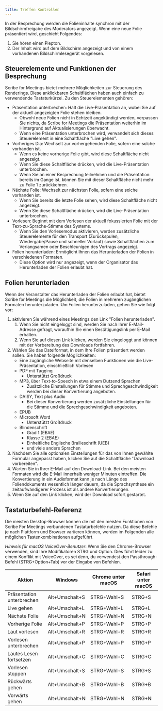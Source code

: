 ```yaml
---
title: Treffen Kontrollen
---
```



In der Besprechung werden die Folieninhalte synchron mit der Bildschirmfreigabe des Moderators angezeigt. Wenn eine neue Folie präsentiert wird, geschieht Folgendes:
1. Sie hören einen Piepton.
1. Der Inhalt wird auf dem Bildschirm angezeigt und von einem vorhandenen Bildschirmlesegerät vorgelesen.

## Steuerelemente und Funktionen der Besprechung

Scribe for Meetings bietet mehrere Möglichkeiten zur Steuerung des Renderings. Diese anklickbaren Schaltflächen haben auch einfach zu verwendende Tastaturkürzel. Zu den Steuerelementen gehören:
* Präsentation unterbrechen: Hält die Live-Präsentation an, wobei Sie auf der aktuell angezeigten Folie stehen bleiben.      
    * Obwohl neue Folien nicht in Echtzeit angekündigt werden, verpassen Sie nichts, da Scribe for Meetings die Präsentation weiterhin im Hintergrund auf Aktualisierungen überwacht.
    * Wenn eine Präsentation unterbrochen wird, verwandelt sich dieses Steuerelement in eine Schaltfläche "Live gehen".
* Vorheriges Dia: Wechselt zur vorhergehenden Folie, sofern eine solche vorhanden ist.
    * Wenn es keine vorherige Folie gibt, wird diese Schaltfläche nicht angezeigt.
    * Wenn Sie diese Schaltfläche drücken, wird die Live-Präsentation unterbrochen.
    * Wenn Sie an einer Besprechung teilnehmen und die Präsentation bereits im Gange ist, können Sie mit dieser Schaltfläche nicht mehr zu Folie 1 zurückkehren.
* Nächste Folie: Wechselt zur nächsten Folie, sofern eine solche vorhanden ist.
    * Wenn Sie bereits die letzte Folie sehen, wird diese Schaltfläche nicht angezeigt.
    * Wenn Sie diese Schaltfläche drücken, wird die Live-Präsentation unterbrochen.
* Vorlesen: Beginnt mit dem Vorlesen der aktuell fokussierten Folie mit der Text-zu-Sprache-Stimme des Systems.
    * Wenn Sie den Vorlesemodus aktivieren, werden zusätzliche Steuerelemente für den Transport (Zurückspulen, Wiedergabe/Pause und schneller Vorlauf) sowie Schaltflächen zum Verlangsamen oder Beschleunigen des Vortrags angezeigt.
* Folien herunterladen: Ermöglicht Ihnen das Herunterladen der Folien in verschiedenen Formaten.
    * Diese Option wird nur angezeigt, wenn der Organisator das Herunterladen der Folien erlaubt hat.

## Folien herunterladen

Wenn der Veranstalter das Herunterladen der Folien erlaubt hat, bietet Scribe for Meetings die Möglichkeit, die Folien in mehreren zugänglichen Formaten herunterzuladen. Um Folien herunterzuladen, gehen Sie wie folgt vor:
1. aktivieren Sie während eines Meetings den Link "Folien herunterladen".
	1. Wenn Sie nicht eingeloggt sind, werden Sie nach Ihrer E-Mail-Adresse gefragt, woraufhin Sie einen Bestätigungslink per E-Mail erhalten.
	1. Wenn Sie auf diesen Link klicken, werden Sie eingeloggt und können mit der Vorbereitung des Downloads fortfahren.
1. Wählen Sie das Dateiformat, in dem Ihre Folien präsentiert werden sollen. Sie haben folgende Möglichkeiten:
    * Eine zugängliche Webseite mit denselben Funktionen wie die Live-Präsentation, einschließlich Vorlesen
    * PDF mit Tagging
        * Unterstützt Großdruck
    * MP3, über Text-to-Speech in etwa einem Dutzend Sprachen
        * Zusätzliche Einstellungen für Stimme und Sprechgeschwindigkeit werden bei dieser Konvertierung angeboten.
    * DAISY, Text plus Audio
        * Bei dieser Konvertierung werden zusätzliche Einstellungen für die Stimme und die Sprechgeschwindigkeit angeboten.
    * EPUB
    * Microsoft Word
        * Unterstützt Großdruck
    * Blindenschrift
        * Grad 1 (EBAE)
        * Klasse 2 (EBAE)
        * Einheitliche Englische Brailleschrift (UEB)
        * und viele andere Sprachen
1. Nachdem Sie alle optionalen Einstellungen für das von Ihnen gewählte Formular angepasst haben, klicken Sie auf die Schaltfläche "Download vorbereiten".
1. Warten Sie in Ihrer E-Mail auf den Download-Link. Bei den meisten Formaten wird die E-Mail innerhalb weniger Minuten eintreffen. Die Konvertierung in ein Audioformat kann je nach Länge des Foliendokuments wesentlich länger dauern, da die Sprachsynthese ein zeitaufwändigerer Prozess ist als andere Konvertierungen.
1. Wenn Sie auf den Link klicken, wird der Download sofort gestartet.

## Tastaturbefehl-Referenz

Die meisten Desktop-Browser können die mit den meisten Funktionen von Scribe For Meetings verbundenen Tastaturbefehle nutzen. Da diese Befehle je nach Plattform und Browser variieren können, werden im Folgenden alle möglichen Tastenkombinationen aufgeführt.

*Hinweis für macOS VoiceOver-Benutzer*: Wenn Sie den Chrome-Browser verwenden, sind Ihre Modifikatoren STRG und Option. Dies führt leider zu einem Konflikt mit VoiceOver, es sei denn, du verwendest den Passthrough-Befehl (STRG+Option+Tab) vor der Eingabe von Befehlen.

Aktion | Windows | Chrome unter macOS | Safari unter macOS
--- | --- | --- | ---
Präsentation unterbrechen | Alt+Umschalt+S | STRG+Wahl+S | STRG+S
Live gehen | Alt+Umschalt+L | STRG+Wahl+L | STRG+L
Nächste Folie | Alt+Umschalt+N | STRG+Wahl+N | STRG+N
Vorherige Folie | Alt+Umschalt+P | STRG+Wahl+P | STRG+P
Laut vorlesen | Alt+Umschalt+R | STRG+Wahl+R | STRG+R
Vorlesen unterbrechen | Alt+Umschalt+P | STRG+Wahl+P | STRG+P
Lautes Lesen fortsetzen | Alt+Umschalt+C | STRG+Wahl+C | STRG+C
Vorlesen stoppen | Alt+Umschalt+S | STRG+Wahl+S | STRG+S
Rückwärts gehen | Alt+Umschalt+B | STRG+Wahl+B | STRG+B
Vorwärts gehen | Alt+Umschalt+N | STRG+Wahl+N | STRG+N

